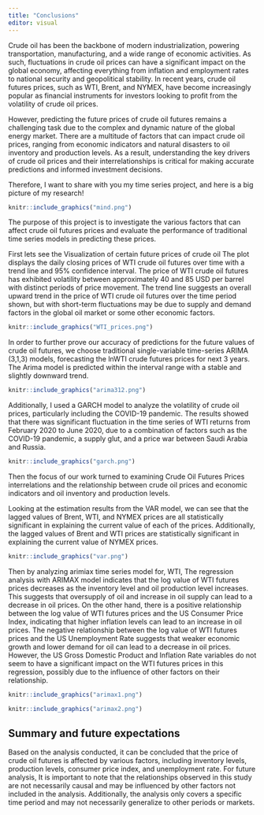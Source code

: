 ```yaml
---
title: "Conclusions"
editor: visual
---
```


Crude oil has been the backbone of modern industrialization, powering transportation, manufacturing, and a wide range of economic activities. As such, fluctuations in crude oil prices can have a significant impact on the global economy, affecting everything from inflation and employment rates to national security and geopolitical stability. In recent years, crude oil futures prices, such as WTI, Brent, and NYMEX, have become increasingly popular as financial instruments for investors looking to profit from the volatility of crude oil prices.

However, predicting the future prices of crude oil futures remains a challenging task due to the complex and dynamic nature of the global energy market. There are a multitude of factors that can impact crude oil prices, ranging from economic indicators and natural disasters to oil inventory and production levels. As a result, understanding the key drivers of crude oil prices and their interrelationships is critical for making accurate predictions and informed investment decisions.

Therefore, I want to share with you my time series project, and here is a big picture of my research!

```r
knitr::include_graphics("mind.png")
```

The purpose of this project is to investigate the various factors that can affect crude oil futures prices and evaluate the performance of traditional time series models in predicting these prices.

First lets see the Visualization of certain future prices of crude oil The plot displays the daily closing prices of WTI crude oil futures over time with a trend line and 95% confidence interval. The price of WTI crude oil futures has exhibited volatility between approximately 40 and 85 USD per barrel with distinct periods of price movement. The trend line suggests an overall upward trend in the price of WTI crude oil futures over the time period shown, but with short-term fluctuations may be due to supply and demand factors in the global oil market or some other economic factors.

```r
knitr::include_graphics("WTI_prices.png")
```

In order to further prove our accuracy of predictions for the future values of crude oil futures, we choose traditional single-variable time-series ARIMA (3,1,3) models, forecasting the lnWTI crude futures prices for next 3 years. The Arima model is predicted within the interval range with a stable and slightly downward trend.

```r
knitr::include_graphics("arima312.png")
```

Additionally, I used a GARCH model to analyze the volatility of crude oil prices, particularly including the COVID-19 pandemic. The results showed that there was significant fluctuation in the time series of WTI returns from February 2020 to June 2020, due to a combination of factors such as the COVID-19 pandemic, a supply glut, and a price war between Saudi Arabia and Russia.

```r
knitr::include_graphics("garch.png")
```

Then the focus of our work turned to examining Crude Oil Futures Prices interrelations and the relationship between crude oil prices and economic indicators and oil inventory and production levels.

Looking at the estimation results from the VAR model, we can see that the lagged values of Brent, WTI, and NYMEX prices are all statistically significant in explaining the current value of each of the prices. Additionally, the lagged values of Brent and WTI prices are statistically significant in explaining the current value of NYMEX prices.

```r
knitr::include_graphics("var.png")
```

Then by analyzing arimiax time series model for, WTI, The regression analysis with ARIMAX model indicates that the log value of WTI futures prices decreases as the inventory level and oil production level increases. This suggests that oversupply of oil and increase in oil supply can lead to a decrease in oil prices. On the other hand, there is a positive relationship between the log value of WTI futures prices and the US Consumer Price Index, indicating that higher inflation levels can lead to an increase in oil prices. The negative relationship between the log value of WTI futures prices and the US Unemployment Rate suggests that weaker economic growth and lower demand for oil can lead to a decrease in oil prices. However, the US Gross Domestic Product and Inflation Rate variables do not seem to have a significant impact on the WTI futures prices in this regression, possibly due to the influence of other factors on their relationship.

```r
knitr::include_graphics("arimax1.png")
```

```r
knitr::include_graphics("arimax2.png")
```

## Summary and future expectations

Based on the analysis conducted, it can be concluded that the price of crude oil futures is affected by various factors, including inventory levels, production levels, consumer price index, and unemployment rate. For future analysis, It is important to note that the relationships observed in this study are not necessarily causal and may be influenced by other factors not included in the analysis. Additionally, the analysis only covers a specific time period and may not necessarily generalize to other periods or markets.

